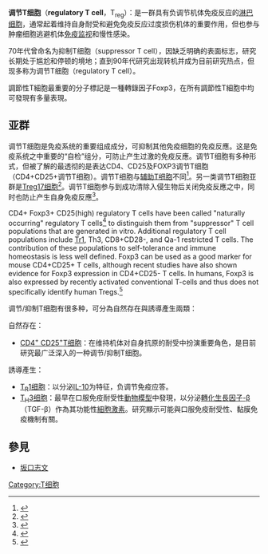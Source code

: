 '''调节T细胞'''（'''regulatory T cell'''，T<sub>reg</sub>）：是一群具有负调节机体免疫反应的[[淋巴细胞|淋巴细胞]]，通常起着维持自身耐受和避免免疫反应过度损伤机体的重要作用，但也参与肿瘤细胞逃避机体[[免疫监视|免疫监视]]和慢性感染。

70年代曾命名为抑制T细胞（suppressor T cell），因缺乏明确的表面标志，研究长期处于尴尬和停顿的境地；直到90年代研究出现转机并成为目前研究热点，但现多称为调节T细胞（regulatory T cell）。

調節性T細胞最重要的分子標記是一種轉錄因子Foxp3，在所有調節性T細胞中均可發現有多量表現。

==亚群==
调节T细胞是免疫系统的重要组成成分，可抑制其他免疫细胞的免疫反應。这是免疫系统之中重要的“自检”组分，可防止产生过激的免疫反應。调节T细胞有多种形式，但被了解的最透彻的是表达CD4、CD25及FOXP3调节T细胞（CD4+CD25+调节T细胞）。调节T细胞与[[辅助T细胞|辅助T细胞]]不同<ref>{{cite journal | vauthors = Hori S, Nomura T, Sakaguchi S | title = Control of regulatory T cell development by the transcription factor Foxp3 | journal = Science | volume = 299 | issue = 5609 | pages = 1057–61 | date = February 2003 | pmid = 12522256 | doi = 10.1126/science.1079490 | bibcode = 2003Sci...299.1057H | url = https://semanticscholar.org/paper/7f710d825a4b25a36f0fdef742b583c1f3da108c }}</ref>。另一类调节T细胞亚群是[[Treg17细胞|Treg17细胞]]<ref>{{cite journal | vauthors = Singh B, Schwartz JA, Sandrock C, Bellemore SM, Nikoopour E | title = Modulation of autoimmune diseases by interleukin (IL)-17 producing regulatory T helper (Th17) cells | journal = The Indian Journal of Medical Research | volume = 138 | issue = 5 | pages = 591–4 | date = November 2013 | pmid = 24434314 | pmc = 3928692 }}</ref>。调节T细胞参与到成功清除入侵生物后关闭免疫反應之中，同时也防止产生自身免疫反應<ref>{{cite journal | vauthors = Shevach EM | title = Regulatory T cells in autoimmmunity* | journal = Annual Review of Immunology | volume = 18 | issue =  | pages = 423–49 | year = 2000 | pmid = 10837065 | doi = 10.1146/annurev.immunol.18.1.423 | url = https://semanticscholar.org/paper/0859b22ec3d4493b9fd088a493c560876f2084ed }}</ref>。

CD4+ Foxp3+ CD25(high) regulatory T cells have been called "naturally occurring" regulatory T cells<ref>{{cite journal |last1=Schmetterer |first1=Klaus G. |last2=Neunkirchner |first2=Alina |last3=Pickl |first3=Winfried F. |title=Naturally occurring regulatory T cells: markers, mechanisms, and manipulation |journal=The FASEB Journal |date=June 2012 |volume=26 |issue=6 |pages=2253–2276 |doi=10.1096/fj.11-193672 |pmid=22362896 |issn=0892-6638}}</ref> to distinguish them from "suppressor" T cell populations that are generated in vitro. Additional regulatory T cell populations include [[Type_1_regulatory_T_cells_(Tr1_cells)|Tr1]], Th3, CD8+CD28-, and Qa-1 restricted T cells. The contribution of these populations to self-tolerance and immune homeostasis is less well defined. Foxp3 can be used as a good marker for mouse CD4+CD25+ T cells, although recent studies have also shown evidence for Foxp3 expression in CD4+CD25- T cells. In humans, Foxp3 is also expressed by recently activated conventional T-cells and thus does not specifically identify human Tregs.<ref>{{cite journal | vauthors = Sakaguchi S | title = Naturally arising CD4+ regulatory t cells for immunologic self-tolerance and negative control of immune responses | journal = Annual Review of Immunology | volume = 22 | issue =  | pages = 531–62 | year = 2004 | pmid = 15032588 | doi = 10.1146/annurev.immunol.21.120601.141122 }}</ref>


调节/抑制T细胞有很多种，可分為自然存在與誘導產生兩類：

自然存在：
* [[CD4+CD25+T细胞|CD4<sup>+</sup> CD25<sup>+</sup>T细胞]]：在维持机体对自身抗原的耐受中扮演重要角色，是目前研究最广泛深入的一种调节/抑制T细胞。

誘導產生：
* [[TR1细胞|T<sub>R</sub>1细胞]]：以分泌[[IL-10|IL-10]]为特征，负调节免疫应答。
* [[TH3细胞|T<sub>H</sub>3细胞]]：最早在口服免疫耐受性[[動物模型|動物模型]]中發現，以分泌[[轉化生長因子-β|轉化生長因子-β]]（TGF-β）作為其功能性[[細胞激素|細胞激素]]。研究顯示可能與口服免疫耐受性、黏膜免疫機制有關。

==參見==
* [[坂口志文|坂口志文]]

{{淋巴细胞}}
{{淋巴免疫系统}}

[[Category:T细胞|Category:T细胞]]